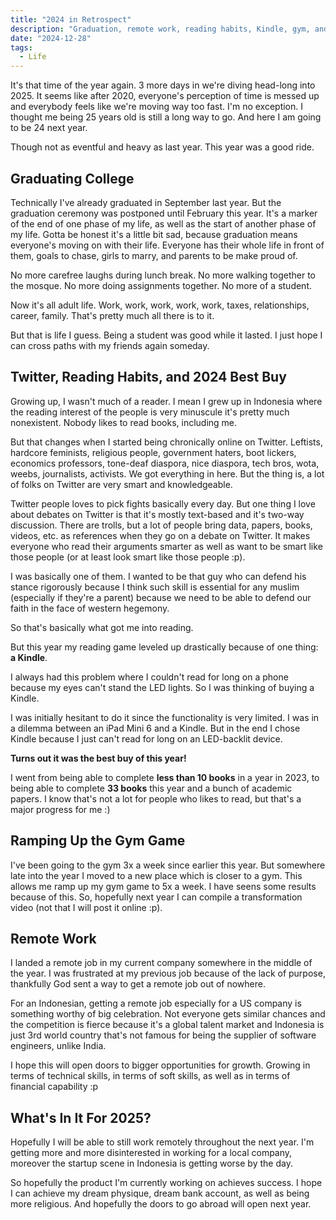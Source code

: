 ```yaml
---
title: "2024 in Retrospect"
description: "Graduation, remote work, reading habits, Kindle, gym, and more"
date: "2024-12-28"
tags:
  - Life
---
```


It's that time of the year again. 3 more days in we're diving head-long into 2025.
It seems like after 2020, everyone's perception of time is messed up and everybody feels like we're moving
way too fast.
I'm no exception. I thought me being 25 years old is still a long way to go. And here I am going to be 24 next year.

Though not as eventful and heavy as last year. This year was a good ride.

## Graduating College

Technically I've already graduated in September last year. But the graduation ceremony was postponed until
February this year. It's a marker of the end of one phase of my life, as well as the start of another phase of my life.
Gotta be honest it's a little bit sad, because graduation means everyone's moving on with their life.
Everyone has their whole life in front of them, goals to chase, girls to marry, and parents to be make proud of.

No more carefree laughs during lunch break. No more walking together to the mosque. No more doing assignments together. No more of a student.

Now it's all adult life. Work, work, work, work, work, taxes, relationships, career, family. That's pretty much all there is to it.

But that is life I guess. Being a student was good while it lasted. I just hope I can cross paths with my friends again someday.

## Twitter, Reading Habits, and 2024 Best Buy

Growing up, I wasn't much of a reader. I mean I grew up in Indonesia where the reading interest of the people
is very minuscule it's pretty much nonexistent. Nobody likes to read books, including me.

But that changes when I started being chronically online on Twitter. Leftists, hardcore feminists, religious people, government haters, boot lickers, economics professors, tone-deaf diaspora, nice diaspora, tech bros, wota, weebs, journalists, activists.
We got everything in here. But the thing is, a lot of folks on Twitter are very smart and knowledgeable.

Twitter people loves to pick fights basically every day. But one thing I love about debates on Twitter is that
it's mostly text-based and it's two-way discussion. There are trolls, but a lot of people bring data, papers, books, videos, etc. as references when they go on a debate on Twitter.
It makes everyone who read their arguments smarter as well as want to be smart like those people (or at least look smart like those people :p).

I was basically one of them. I wanted to be that guy who can defend his stance rigorously because I think
such skill is essential for any muslim (especially if they're a parent) because we need to be able to defend our
faith in the face of western hegemony.

So that's basically what got me into reading.

But this year my reading game leveled up drastically because of one thing: **a Kindle**.

I always had this problem where I couldn't read for long on a phone because my eyes
can't stand the LED lights. So I was thinking of buying a Kindle.

I was initially hesitant to do it since the functionality is very limited. I was in a dilemma
between an iPad Mini 6 and a Kindle. But in the end I chose Kindle because I just can't read
for long on an LED-backlit device.

**Turns out it was the best buy of this year!**

I went from being able to complete **less than 10 books** in a year in 2023, to being able to complete **33 books** this year and a bunch of academic papers. I know that's not a lot for people who likes to read, but that's a major progress for me :)

## Ramping Up the Gym Game

I've been going to the gym 3x a week since earlier this year. But somewhere late into the year I moved to a new
place which is closer to a gym. This allows me ramp up my gym game to 5x a week. I have seens some results because of this. So, hopefully next year I can compile a transformation video (not that I will post it online :p).

## Remote Work

I landed a remote job in my current company somewhere in the middle of the year.
I was frustrated at my previous job because of the lack of purpose, thankfully God sent a way to get a remote job out of nowhere.

For an Indonesian, getting a remote job especially for a US company is something worthy of big celebration.
Not everyone gets similar chances and the competition is fierce because it's a global talent market and Indonesia is just 3rd world country that's not famous for being the supplier of software engineers, unlike India.

I hope this will open doors to bigger opportunities for growth. Growing in terms of technical skills, in terms of soft skills, as well as in terms of financial capability :p

## What's In It For 2025?

Hopefully I will be able to still work remotely throughout the next year. I'm getting more and more disinterested in working for a local company, moreover the startup scene in Indonesia is getting worse by the day.

So hopefully the product I'm currently working on achieves success. I hope I can achieve my dream physique, dream bank account, as well as being more religious. And hopefully the doors to go abroad will open next year.
